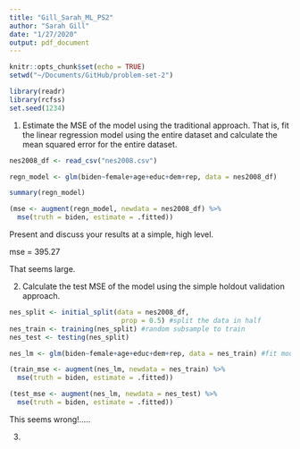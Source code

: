 ```yaml
---
title: "Gill_Sarah_ML_PS2"
author: "Sarah Gill"
date: "1/27/2020"
output: pdf_document
---
```


```r
knitr::opts_chunk$set(echo = TRUE)
setwd("~/Documents/GitHub/problem-set-2")

```

```r
library(readr)
library(rcfss)
set.seed(1234)
```


1. Estimate the MSE of the model using the traditional approach. That is, fit the linear
regression model using the entire dataset and calculate the mean squared error for the entire dataset.
```r

nes2008_df <- read_csv("nes2008.csv")

regn_model <- glm(biden~female+age+educ+dem+rep, data = nes2008_df)

summary(regn_model)

(mse <- augment(regn_model, newdata = nes2008_df) %>%
  mse(truth = biden, estimate = .fitted))

```
Present and discuss your results at a simple, high level.

mse = 395.27

That seems large.



2. Calculate the test MSE of the model using the simple holdout validation approach.
```r

nes_split <- initial_split(data = nes2008_df, 
                            prop = 0.5) #split the data in half
nes_train <- training(nes_split) #random subsample to train
nes_test <- testing(nes_split)

nes_lm <- glm(biden~female+age+educ+dem+rep, data = nes_train) #fit model on training data

(train_mse <- augment(nes_lm, newdata = nes_train) %>%
  mse(truth = biden, estimate = .fitted))

(test_mse <- augment(nes_lm, newdata = nes_test) %>%
  mse(truth = biden, estimate = .fitted))

```

This seems wrong!.....


3.
```r

```



